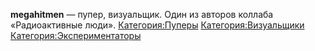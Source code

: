 {{Инфобокс для пуперов
|title2=megahitmen
|другие_ники=
|image3=
|сферы_творчества=RYTP, видеоарт
|год_начала=2012
|image4=
|имя_фамилия=
|дата_рождения=
|место_проживания=Москва
|ссылки=
*[https://www.youtube.com/user/megahitmen YouTube]
}}

'''megahitmen''' — пупер, визуальщик. Один из авторов коллаба «Радиоактивные люди».
[[Категория:Пуперы]]
[[Категория:Визуальщики]]
[[Категория:Экспериментаторы]]